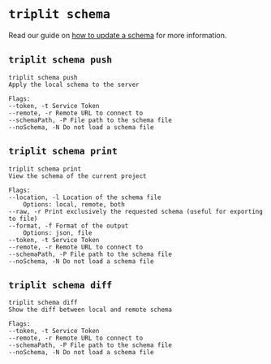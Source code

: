 # `triplit schema`

Read our guide on [how to update a schema](/schemas/updating) for more information.

## `triplit schema push`

```
triplit schema push
Apply the local schema to the server

Flags:
--token, -t Service Token
--remote, -r Remote URL to connect to
--schemaPath, -P File path to the schema file
--noSchema, -N Do not load a schema file
```

## `triplit schema print`

```
triplit schema print
View the schema of the current project

Flags:
--location, -l Location of the schema file
    Options: local, remote, both
--raw, -r Print exclusively the requested schema (useful for exporting to file)
--format, -f Format of the output
    Options: json, file
--token, -t Service Token
--remote, -r Remote URL to connect to
--schemaPath, -P File path to the schema file
--noSchema, -N Do not load a schema file
```

## `triplit schema diff`

```
triplit schema diff
Show the diff between local and remote schema

Flags:
--token, -t Service Token
--remote, -r Remote URL to connect to
--schemaPath, -P File path to the schema file
--noSchema, -N Do not load a schema file
```
